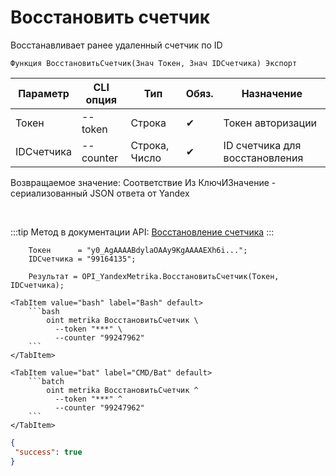 ﻿---
sidebar_position: 5
---


# Восстановить счетчик
 Восстанавливает ранее удаленный счетчик по ID



`Функция ВосстановитьСчетчик(Знач Токен, Знач IDСчетчика) Экспорт`

  | Параметр | CLI опция | Тип | Обяз. | Назначение |
  |-|-|-|-|-|
  | Токен | --token | Строка | &#x2714; | Токен авторизации |
  | IDСчетчика | --counter | Строка, Число | &#x2714; | ID счетчика для восстановления |

  
  Возвращаемое значение:   Соответствие Из КлючИЗначение - сериализованный JSON ответа от Yandex

<br/>

:::tip
Метод в документации API: [Восстановление счетчика](https://yandex.ru/dev/metrika/ru/management/openapi/counter/undeleteCounter)
:::
<br/>



```bsl title="Пример использования для 1С:Предприятие/OneScript"
    Токен      = "y0_AgAAAABdylaOAAy9KgAAAAEXh6i...";
    IDСчетчика = "99164135";

    Результат = OPI_YandexMetrika.ВосстановитьСчетчик(Токен, IDСчетчика);
```
    

 <Tabs>
  
    <TabItem value="bash" label="Bash" default>
        ```bash
            oint metrika ВосстановитьСчетчик \
              --token "***" \
              --counter "99247962"
        ```
    </TabItem>
  
    <TabItem value="bat" label="CMD/Bat" default>
        ```batch
            oint metrika ВосстановитьСчетчик ^
              --token "***" ^
              --counter "99247962"
        ```
    </TabItem>
</Tabs>


```json title="Результат"
{
 "success": true
}
```
